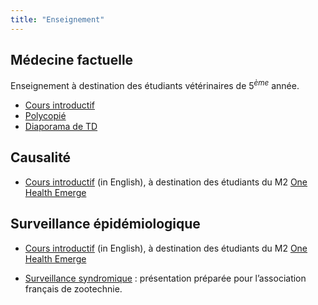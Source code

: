 ```yaml
---
title: "Enseignement"
---
```


## Médecine factuelle

Enseignement à destination des étudiants vétérinaires de 5$^{ème}$ année.

- [Cours introductif](https://aurmad.github.io/EBVM_motiv_CM/EBVM_motiv_dia.html/)
- [Polycopié](https://aurmad.github.io/medecine_factuelle/)
- [Diaporama de TD](https://aurmad.github.io/td_EBVM/td_EBVM.html)

## Causalité

- [Cours introductif](https://aurmad.github.io/causality_intro/) (in English), à destination des étudiants du M2 [One Health Emerge](https://www.oniris-nantes.fr/formations/les-masters/master-one-health-emerge)

## Surveillance épidémiologique

- [Cours introductif](https://aurmad.github.io/epidemiologic_surveillance/epidemiologic_surveillance.html) (in English), à destination des étudiants du M2 [One Health Emerge](https://www.oniris-nantes.fr/formations/les-masters/master-one-health-emerge)

- [Surveillance syndromique](https://aurmad.github.io/2022_05_surveillance_syndromique_AFZ/) : présentation préparée pour l'association français de zootechnie.